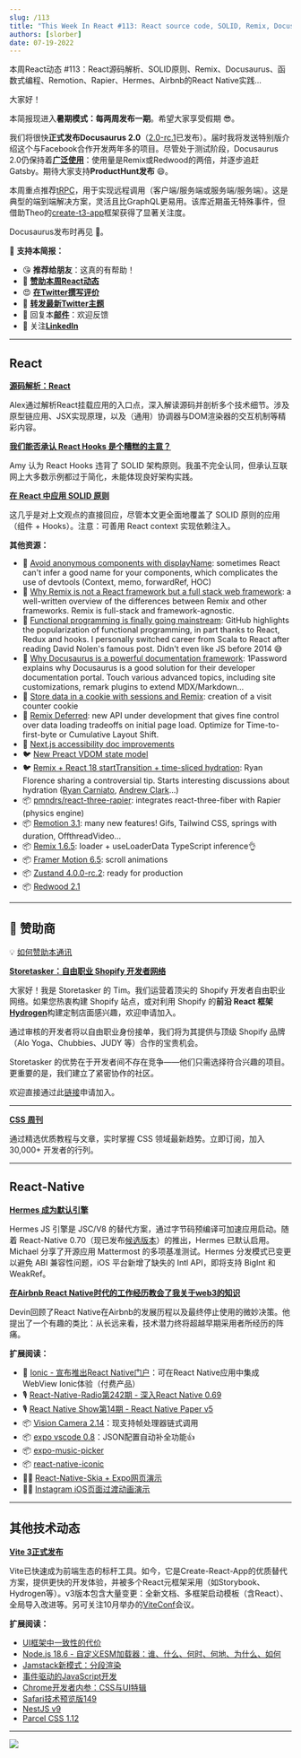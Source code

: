 ```yaml
---
slug: /113
title: "This Week In React #113: React source code, SOLID, Remix, Docusaurus, FP, Remotion, Rapier, Hermes, RN at Airbnb..."
authors: [slorber]
date: 07-19-2022
---
```


本周React动态 #113：React源码解析、SOLID原则、Remix、Docusaurus、函数式编程、Remotion、Rapier、Hermes、Airbnb的React Native实践...

<!-- truncate -->

大家好！

本简报现进入**暑期模式：每两周发布一期**。希望大家享受假期 😎。

我们将很快**正式发布Docusaurus 2.0**（[2.0-rc.1](https://twitter.com/docusaurus/status/1547616687117070338?utm_campaign=This%20Week%20In%20React&utm_medium=email&utm_source=Revue%20newsletter)已发布）。届时我将发送特别版介绍这个与Facebook合作开发两年多的项目。尽管处于测试阶段，Docusaurus 2.0仍保持着[**广泛使用**](https://twitter.com/sebastienlorber/status/1549083893822885888?utm_campaign=This%20Week%20In%20React&utm_medium=email&utm_source=Revue%20newsletter)：使用量是Remix或Redwood的两倍，并逐步追赶Gatsby。期待大家支持**ProductHunt发布** 😄。

本周重点推荐[tRPC](https://github.com/trpc/trpc?utm_campaign=This%20Week%20In%20React&utm_medium=email&utm_source=Revue%20newsletter)，用于实现远程调用（客户端/服务端或服务端/服务端）。这是典型的端到端解决方案，灵活且比GraphQL更易用。该库近期虽无特殊事件，但借助Theo的[create-t3-app](https://github.com/t3-oss/create-t3-app?utm_campaign=This%20Week%20In%20React&utm_medium=email&utm_source=Revue%20newsletter)框架获得了显著关注度。

Docusaurus发布时再见 👋。

🙏 **支持本简报：**

- 😘 **推荐给朋友**：这真的有帮助！
- 💸 [**赞助本周React动态**](https://gist.github.com/slorber/cb732fb5d0a002c4d73236a9baeba7bb?utm_campaign=thisweekinreact&utm_medium=email&utm_source=Revue%20newsletter)
- 😍 [**在Twitter撰写评价**](https://twitter.com/sebastienlorber/timelines/1448942785814466561?utm_campaign=thisweekinreact&utm_medium=email&utm_source=Revue%20newsletter)
- 🧵 [**转发最新Twitter主题**](https://slo.im/thread?utm_campaign=thisweekinreact&utm_medium=email&utm_source=Revue%20newsletter)
- 📨 回复本[**邮件**](mailto:lorber.sebastien@gmail.com?utm_campaign=thisweekinreact&utm_medium=email&utm_source=Revue%20newsletter)：欢迎反馈
- 👥 关注[**LinkedIn**](https://www.linkedin.com/company/this-week-in-react/?utm_campaign=This%20Week%20In%20React&utm_medium=email&utm_source=Revue%20newsletter)

---

## React

[**源码解析：React**](https://alexkondov.com/readint-source-code-react/?utm_campaign=This%20Week%20In%20React&utm_medium=email&utm_source=Revue%20newsletter)

Alex通过解析React挂载应用的入口点，深入解读源码并剖析多个技术细节。涉及原型链应用、JSX实现原理，以及（通用）协调器与DOM渲染器的交互机制等精彩内容。

[**我们能否承认 React Hooks 是个糟糕的主意？**](https://medium.com/codex/can-we-all-just-admit-react-hooks-were-a-bad-idea-c48120c5188d?utm_campaign=This%20Week%20In%20React&utm_medium=email&utm_source=Revue%20newsletter)

Amy 认为 React Hooks 违背了 SOLID 架构原则。我虽不完全认同，但承认互联网上大多数示例都过于简化，未能体现良好架构实践。

[**在 React 中应用 SOLID 原则**](https://konstantinlebedev.com/solid-in-react/?utm_campaign=This%20Week%20In%20React&utm_medium=email&utm_source=Revue%20newsletter)

这几乎是对上文观点的直接回应，尽管本文更全面地覆盖了 SOLID 原则的应用（组件 + Hooks）。注意：可善用 React context 实现依赖注入。

**其他资源：**

- 📜 [Avoid anonymous components with displayName](https://julesblom.com/writing/component-displayname?utm_campaign=This%20Week%20In%20React&utm_medium=email&utm_source=Revue%20newsletter): sometimes React can't infer a good name for your components, which complicates the use of devtools (Context, memo, forwardRef, HOC)
- 📜 [Why Remix is not a React framework but a full stack web framework](https://andre-landgraf.dev/blog/2022-07-16_why_remix_is_not_a_react_framework_but_a_full_stack_web_framework/?utm_campaign=This%20Week%20In%20React&utm_medium=email&utm_source=Revue%20newsletter): a well-written overview of the differences between Remix and other frameworks. Remix is full-stack and framework-agnostic.
- 📜 [Functional programming is finally going mainstream](https://github.com/readme/featured/functional-programming?utm_campaign=This%20Week%20In%20React&utm_medium=email&utm_source=Revue%20newsletter): GitHub highlights the popularization of functional programming, in part thanks to React, Redux and hooks. I personally switched career from Scala to React after reading David Nolen's famous post. Didn't even like JS before 2014 😅
- 📜 [Why Docusaurus is a powerful documentation framework](https://blog.1password.com/docusaurus-documentation-framework/?utm_campaign=This%20Week%20In%20React&utm_medium=email&utm_source=Revue%20newsletter): 1Password explains why Docusaurus is a good solution for their developer documentation portal. Touch various advanced topics, including site customizations, remark plugins to extend MDX/Markdown...
- 📜 [Store data in a cookie with sessions and Remix](https://jonmeyers.io/blog/store-data-in-a-cookie-with-sessions-and-remix?utm_campaign=This%20Week%20In%20React&utm_medium=email&utm_source=Revue%20newsletter): creation of a visit counter cookie
- 📖 [Remix Deferred](https://github.com/remix-run/remix/blob/deferred/docs/guides/streaming.md?utm_campaign=This%20Week%20In%20React&utm_medium=email&utm_source=Revue%20newsletter#using-deferred): new API under development that gives fine control over data loading tradeoffs on initial page load. Optimize for Time-to-first-byte or Cumulative Layout Shift.
- 📖 [Next.js accessibility doc improvements](https://twitter.com/nextjs/status/1549043787330375680?utm_campaign=This%20Week%20In%20React&utm_medium=email&utm_source=Revue%20newsletter)
- 🐦 [New Preact VDOM state model](https://twitter.com/_developit/status/1549001036802625536?utm_campaign=This%20Week%20In%20React&utm_medium=email&utm_source=Revue%20newsletter)
- 🐦 [Remix + React 18 startTransition + time-sliced hydration](https://twitter.com/ryanflorence/status/1547959632663961602?utm_campaign=This%20Week%20In%20React&utm_medium=email&utm_source=Revue%20newsletter): Ryan Florence sharing a controversial tip. Starts interesting discussions about hydration ([Ryan Carniato](https://twitter.com/RyanCarniato/status/1549100194708353024?utm_campaign=This%20Week%20In%20React&utm_medium=email&utm_source=Revue%20newsletter), [Andrew Clark](https://twitter.com/acdlite/status/1549109283387744256?utm_campaign=This%20Week%20In%20React&utm_medium=email&utm_source=Revue%20newsletter)...)
- 📦 [pmndrs/react-three-rapier](https://github.com/pmndrs/react-three-rapier?utm_campaign=This%20Week%20In%20React&utm_medium=email&utm_source=Revue%20newsletter): integrates react-three-fiber with Rapier (physics engine)
- 📦 [Remotion 3.1](https://www.remotion.dev/blog/3-1?utm_campaign=This%20Week%20In%20React&utm_medium=email&utm_source=Revue%20newsletter): many new features! Gifs, Tailwind CSS, springs with duration, OffthreadVideo...
- 📦 [Remix 1.6.5](https://github.com/remix-run/remix/releases/tag/remix%401.6.5?utm_campaign=This%20Week%20In%20React&utm_medium=email&utm_source=Revue%20newsletter): loader + useLoaderData TypeScript inference👌
- 📦 [Framer Motion 6.5](https://twitter.com/mattgperry/status/1547581579974696961?utm_campaign=This%20Week%20In%20React&utm_medium=email&utm_source=Revue%20newsletter): scroll animations
- 📦 [Zustand 4.0.0-rc.2](https://twitter.com/dai_shi/status/1548685973558800384?utm_campaign=This%20Week%20In%20React&utm_medium=email&utm_source=Revue%20newsletter): ready for production
- 📦 [Redwood 2.1](https://github.com/redwoodjs/redwood/releases/tag/v2.1.0?utm_campaign=This%20Week%20In%20React&utm_medium=email&utm_source=Revue%20newsletter)

---

## 💸 赞助商

💡 [如何赞助本通讯](https://thisweekinreact.com/sponsor?utm_campaign=This%20Week%20In%20React&utm_medium=email&utm_source=Revue%20newsletter)

[**Storetasker：自由职业 Shopify 开发者网络**](https://www.storetasker.com/become-an-expert?utm_campaign=thisweekinreact&utm_medium=thisweekinreact&utm_source=thisweekinreact)

大家好！我是 Storetasker 的 Tim。我们运营着顶尖的 Shopify 开发者自由职业网络。如果您热衷构建 Shopify 站点，或对利用 Shopify 的**前沿 React 框架**[**Hydrogen**](https://hydrogen.shopify.dev/?utm_campaign=This%20Week%20In%20React&utm_medium=email&utm_source=Revue%20newsletter)构建定制店面感兴趣，欢迎申请加入。

通过审核的开发者将以自由职业身份接单，我们将为其提供与顶级 Shopify 品牌（Alo Yoga、Chubbies、JUDY 等）合作的宝贵机会。

Storetasker 的优势在于开发者间不存在竞争——他们只需选择符合兴趣的项目。更重要的是，我们建立了紧密协作的社区。

欢迎直接通过此[链接](https://www.storetasker.com/become-an-expert?utm_campaign=thisweekinreact&utm_medium=thisweekinreact&utm_source=thisweekinreact)申请加入。

---

[**CSS 周刊**](https://cssw.io/this-week-in-react?utm_campaign=This%20Week%20In%20React&utm_medium=email&utm_source=Revue%20newsletter)

通过精选优质教程与文章，实时掌握 CSS 领域最新趋势。立即订阅，加入 30,000+ 开发者的行列。

---

## React-Native

[**Hermes 成为默认引擎**](https://reactnative.dev/blog/2022/07/08/hermes-as-the-default?utm_campaign=This%20Week%20In%20React&utm_medium=email&utm_source=Revue%20newsletter)

Hermes JS 引擎是 JSC/V8 的替代方案，通过字节码预编译可加速应用启动。随着 React-Native 0.70（现已发布[候选版本](https://github.com/facebook/react-native/releases/tag/v0.70.0-rc.0?utm_campaign=This%20Week%20In%20React&utm_medium=email&utm_source=Revue%20newsletter)）的推出，Hermes 已默认启用。Michael 分享了开源应用 Mattermost 的多项基准测试。Hermes 分发模式已变更以避免 ABI 兼容性问题，iOS 平台新增了缺失的 Intl API，即将支持 BigInt 和 WeakRef。

[**在Airbnb React Native时代的工作经历教会了我关于web3的知识**](https://medium.com/@devinabbott/what-working-at-airbnb-during-its-react-native-era-taught-me-about-web3-6d34d855d892?utm_campaign=This%20Week%20In%20React&utm_medium=email&utm_source=Revue%20newsletter)

Devin回顾了React Native在Airbnb的发展历程以及最终停止使用的微妙决策。他提出了一个有趣的类比：从长远来看，技术潜力终将超越早期采用者所经历的阵痛。

**扩展阅读：**

- 📜 [Ionic - 宣布推出React Native门户](https://ionicframework.com/blog/announcing-portals-for-react-native/?utm_campaign=This%20Week%20In%20React&utm_medium=email&utm_source=Revue%20newsletter)：可在React Native应用中集成WebView Ionic体验（付费产品）
- 🎙️ [React-Native-Radio第242期 - 深入React Native 0.69](https://reactnativeradio.com/episodes/rnr-242-inspecting-react-native-069?utm_campaign=This%20Week%20In%20React&utm_medium=email&utm_source=Revue%20newsletter)
- 🎙️ [React Native Show第14期 - React Native Paper v5](https://www.callstack.com/podcasts/react-native-paper-v-5-update-overview?utm_campaign=This%20Week%20In%20React&utm_medium=email&utm_source=Revue%20newsletter)
- 📦 [Vision Camera 2.14](https://twitter.com/mrousavy/status/1548953154993127426?utm_campaign=This%20Week%20In%20React&utm_medium=email&utm_source=Revue%20newsletter)：现支持帧处理器链式调用
- 📦 [expo vscode 0.8](https://twitter.com/cedricvanputten/status/1549051333595971585?utm_campaign=This%20Week%20In%20React&utm_medium=email&utm_source=Revue%20newsletter)：JSON配置自动补全功能👍
- 📦 [expo-music-picker](https://github.com/barthap/expo-music-picker?utm_campaign=This%20Week%20In%20React&utm_medium=email&utm_source=Revue%20newsletter)
- 📦 [react-native-iconic](https://github.com/nandorojo/react-native-iconic?utm_campaign=This%20Week%20In%20React&utm_medium=email&utm_source=Revue%20newsletter)
- 🧑‍🎨 [React-Native-Skia + Expo网页演示](https://twitter.com/Baconbrix/status/1547974280670875648?utm_campaign=This%20Week%20In%20React&utm_medium=email&utm_source=Revue%20newsletter)
- 🧑‍🎨 [Instagram iOS页面过渡动画演示](https://twitter.com/enesozt_/status/1549049433148403712?utm_campaign=This%20Week%20In%20React&utm_medium=email&utm_source=Revue%20newsletter)

---

## 其他技术动态

[**Vite 3正式发布**](https://vitejs.dev/blog/announcing-vite3.html?utm_campaign=This%20Week%20In%20React&utm_medium=email&utm_source=Revue%20newsletter)

Vite已快速成为前端生态的标杆工具。如今，它是Create-React-App的优质替代方案，提供更快的开发体验，并被多个React元框架采用（如Storybook、Hydrogen等）。v3版本包含大量变更：全新文档、多框架启动模板（含React）、全局导入改进等。另可关注10月举办的[ViteConf](https://viteconf.org/?utm_campaign=This%20Week%20In%20React&utm_medium=email&utm_source=Revue%20newsletter)会议。

**扩展阅读：**

- [UI框架中一致性的代价](https://dev.to/this-is-learning/the-cost-of-consistency-in-ui-frameworks-4agi?utm_campaign=This%20Week%20In%20React&utm_medium=email&utm_source=Revue%20newsletter)
- [Node.js 18.6 - 自定义ESM加载器：谁、什么、何时、何地、为什么、如何](https://dev.to/jakobjingleheimer/custom-esm-loaders-who-what-when-where-why-how-4i1o?utm_campaign=This%20Week%20In%20React&utm_medium=email&utm_source=Revue%20newsletter)
- [Jamstack新模式：分段渲染](https://www.smashingmagazine.com/2022/07/new-pattern-jamstack-segmented-rendering/?ref=sidebar&utm_campaign=This%20Week%20In%20React&utm_medium=email&utm_source=Revue%20newsletter)
- [事件驱动的JavaScript开发](https://whistlr.info/2022/event-driven-js/?utm_campaign=This%20Week%20In%20React&utm_medium=email&utm_source=Revue%20newsletter)
- [Chrome开发者内参：CSS与UI特辑](https://developer.chrome.com/blog/insider-july-2022/?linkId=8100396&utm_campaign=This%20Week%20In%20React&utm_medium=email&utm_source=Revue%20newsletter)
- [Safari技术预览版149](https://webkit.org/blog/12998/release-notes-for-safari-technology-preview-149/?utm_campaign=This%20Week%20In%20React&utm_medium=email&utm_source=Revue%20newsletter)
- [NestJS v9](https://trilon.io/blog/nestjs-9-is-now-available?utm_campaign=This%20Week%20In%20React&utm_medium=email&utm_source=Revue%20newsletter)
- [Parcel CSS 1.12](https://twitter.com/devongovett/status/1547615708988600322?utm_campaign=This%20Week%20In%20React&utm_medium=email&utm_source=Revue%20newsletter)

---

![](https://user-images.githubusercontent.com/749374/179829775-1e041995-9a6e-4681-aed4-ae661c58d84f.png)